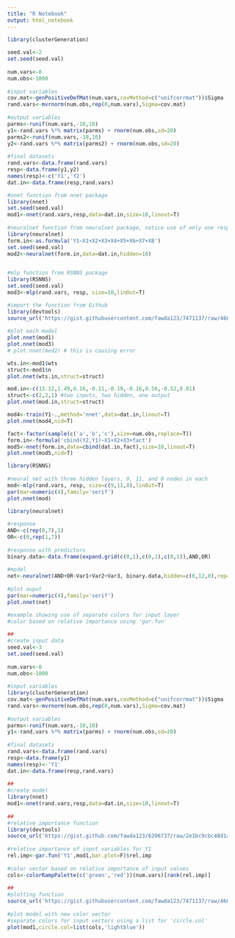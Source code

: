 ```yaml
---
title: "R Notebook"
output: html_notebook
---
```


```r
library(clusterGeneration)
 
seed.val<-2
set.seed(seed.val)
 
num.vars<-8
num.obs<-1000
 
#input variables
cov.mat<-genPositiveDefMat(num.vars,covMethod=c("unifcorrmat"))$Sigma
rand.vars<-mvrnorm(num.obs,rep(0,num.vars),Sigma=cov.mat)
 
#output variables
parms<-runif(num.vars,-10,10)
y1<-rand.vars %*% matrix(parms) + rnorm(num.obs,sd=20)
parms2<-runif(num.vars,-10,10)
y2<-rand.vars %*% matrix(parms2) + rnorm(num.obs,sd=20)
 
#final datasets
rand.vars<-data.frame(rand.vars)
resp<-data.frame(y1,y2)
names(resp)<-c('Y1','Y2')
dat.in<-data.frame(resp,rand.vars)

```


```r
#nnet function from nnet package
library(nnet)
set.seed(seed.val)
mod1<-nnet(rand.vars,resp,data=dat.in,size=10,linout=T)
 
#neuralnet function from neuralnet package, notice use of only one response
library(neuralnet)
form.in<-as.formula('Y1~X1+X2+X3+X4+X5+X6+X7+X8')
set.seed(seed.val)
mod2<-neuralnet(form.in,data=dat.in,hidden=10)
 


```

```r
#mlp function from RSNNS package
library(RSNNS)
set.seed(seed.val)
mod3<-mlp(rand.vars, resp, size=10,linOut=T)
```



```r
#import the function from Github
library(devtools)
source_url('https://gist.githubusercontent.com/fawda123/7471137/raw/466c1474d0a505ff044412703516c34f1a4684a5/nnet_plot_update.r')
 
#plot each model
plot.nnet(mod1)
plot.nnet(mod3)
# plot.nnet(mod2) # this is causing error

```

```r
wts.in<-mod1$wts
struct<-mod1$n
plot.nnet(wts.in,struct=struct)
```


```r
mod.in<-c(13.12,1.49,0.16,-0.11,-0.19,-0.16,0.56,-0.52,0.81)
struct<-c(2,2,1) #two inputs, two hidden, one output 
plot.nnet(mod.in,struct=struct)
```

```r
mod4<-train(Y1~.,method='nnet',data=dat.in,linout=T)
plot.nnet(mod4,nid=T)
```

```r
fact<-factor(sample(c('a','b','c'),size=num.obs,replace=T))
form.in<-formula('cbind(Y2,Y1)~X1+X2+X3+fact')
mod5<-nnet(form.in,data=cbind(dat.in,fact),size=10,linout=T)
plot.nnet(mod5,nid=T)
```

```r
library(RSNNS)
 
#neural net with three hidden layers, 9, 11, and 8 nodes in each
mod<-mlp(rand.vars, resp, size=c(9,11,8),linOut=T)
par(mar=numeric(4),family='serif')
plot.nnet(mod)
```


```r
library(neuralnet)
 
#response
AND<-c(rep(0,7),1)
OR<-c(0,rep(1,7))
 
#response with predictors
binary.data<-data.frame(expand.grid(c(0,1),c(0,1),c(0,1)),AND,OR)
 
#model
net<-neuralnet(AND+OR~Var1+Var2+Var3, binary.data,hidden=c(6,12,8),rep=10,err.fct="ce",linear.output=FALSE)
 
#plot ouput
par(mar=numeric(4),family='serif')
plot.nnet(net)
```

```r
#example showing use of separate colors for input layer
#color based on relative importance using 'gar.fun'
 
##
#create input data
seed.val<-3
set.seed(seed.val)
  
num.vars<-8
num.obs<-1000
  
#input variables
library(clusterGeneration)
cov.mat<-genPositiveDefMat(num.vars,covMethod=c("unifcorrmat"))$Sigma
rand.vars<-mvrnorm(num.obs,rep(0,num.vars),Sigma=cov.mat)
  
#output variables
parms<-runif(num.vars,-10,10)
y1<-rand.vars %*% matrix(parms) + rnorm(num.obs,sd=20)
 
#final datasets
rand.vars<-data.frame(rand.vars)
resp<-data.frame(y1)
names(resp)<-'Y1'
dat.in<-data.frame(resp,rand.vars)
 
##
#create model
library(nnet)
mod1<-nnet(rand.vars,resp,data=dat.in,size=10,linout=T)
 
##
#relative importance function
library(devtools)
source_url('https://gist.github.com/fawda123/6206737/raw/2e1bc9cbc48d1a56d2a79dd1d33f414213f5f1b1/gar_fun.r')
 
#relative importance of input variables for Y1
rel.imp<-gar.fun('Y1',mod1,bar.plot=F)$rel.imp
 
#color vector based on relative importance of input values
cols<-colorRampPalette(c('green','red'))(num.vars)[rank(rel.imp)]
 
##
#plotting function
source_url('https://gist.githubusercontent.com/fawda123/7471137/raw/466c1474d0a505ff044412703516c34f1a4684a5/nnet_plot_update.r')
  
#plot model with new color vector
#separate colors for input vectors using a list for 'circle.col'
plot(mod1,circle.col=list(cols,'lightblue'))
```


